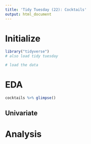 ```yaml
---
title: 'Tidy Tuesday (22): Cocktails'
output: html_document
---
```


# Initialize

```r
library("tidyverse")
# also load tidy tuesday
```

```r
# load the data
```


# EDA

```r
cocktails %>% glimpse()
```

## Univariate

# Analysis

